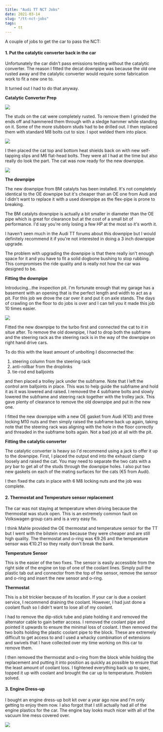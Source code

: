 ```yaml
---
title: "Audi TT NCT Jobs"
date: 2021-03-14
slug: "/tt-nct-jobs"
tags:
    - tt
---
```


A couple of jobs to get the car to pass the NCT:

#### 1. Put the catalytic converter back in the car

Unfortunately the car didn't pass emissions testing without the catalytic converter. The reason I fitted the
decat downpipe was because the old one rusted away and the catalytic converter would require some fabrication 
work to fit a new one to.

It turned out I had to do that anyway.

__Catalytic Converter Prep__

<div style={{ maxWidth: 400, height: 'auto', margin: '0 auto' }} >

<img src="./cat-rust.jpg" />

</div>

The studs on the cat were completely rusted. To remove them I grinded the ends off and hammered them through with a 
sledge hammer while standing on it. Some of the more stubborn studs had to be drilled out. I then replaced them with
standard M8 bolts cut to size. I spot welded them into place.

<div style={{ maxWidth: 400, height: 'auto', margin: '0 auto' }} >

<img src="./cat-studs-removed.jpg" />

</div>

I then placed the cat top and bottom heat shields back on with new self-tapping slips and M6 flat-head bolts. They were
all I had at the time but also really do look the part. The cat was now ready for the new downpipe.

<div style={{ maxWidth: 400, height: 'auto', margin: '0 auto' }} >

<img src="./cat-heat-shield.jpg" />

</div>

__The downpipe__

The new downpipe from BM catalyts has been installed. It's not completely identical to the OE downpipe but it's cheaper
than an OE one from Audi and I didn't want to replace it with a used downpipe as the flex-pipe is prone to breaking.

The BM catalyts downpipe is actually a bit smaller in diameter than the OE pipe which is great for clearance but at
the cost of a small bit of performance. I'd say you're only losing a few HP at the most so it's worth it.

I haven't seen much in the Audi TT forums about this downpipe but I would definitely recommend it if you're not interested
in doing a 3 inch downpipe upgrade.

The problem with upgrading the downpipe is that there really isn't enough space for it
and you have to fit a solid dogbone bushing to stop rubbing. This compromises the ride quality and is really not how the
car was designed to be.

__Fitting the downpipe__

Introducing...the inspection pit. I'm fortunate enough that my garage has a basement with an opening that is the perfect
length and width to act as a pit. For this job we drove the car over it and put it on axle stands. The days of crawling
on the floor to do jobs is over and I can tell you it made this job 10 times easier.

<div style={{ maxWidth: 400, height: 'auto', margin: '0 auto' }} >

<img src="./pit.jpg" />

</div>

Fitted the new downpipe to the turbo first and connected the cat to it in situe after. To remove the old downpipe, I had
to drop both the subframe and the steering rack as the steering rack is in the way of the downpipe on right hand drive cars.

To do this with the least amount of unbolting I disconnected the:

1. steering column from the steering rack
2. anti-rollbar from the droplinks
3. tie-rod end balljoints

and then placed a trolley jack under the subframe. Note that I left the control arm balljoints in place. This was to help
guide the subframe and hold it as it was lowered and raised. I removed the 4 subframe bolts and slowly lowered the subframe and
steering rack together with the trolley jack. This gave plenty of clearance to remove the old downpipe and put in the
new one.

I fitted the new downpipe with a new OE gasket from Audi (€10) and three locking M10 nuts and then simply raised the subframe
back up again, taking note that the steering rack was aligning with the hole in the floor correctly and threaded in the subframe
bolts again. Not a bad job at all with the pit.

__Fitting the catalytic converter__

The catalytic converter is heavy so I'd recommend using a jack to offer it up to the downpipe. First, I placed the output end
into the exhaust clamp loosely and raised the cat. You may need to separate the two cats with a pry bar to get all of the
studs through the downpipe holes. I also put two new gaskets on each of the mating surfaces for the cats (€5 from Audi).

I then fixed the cats in place with 6 M8 locking nuts and the job was complete.

#### 2. Thermostat and Temperature sensor replacement

The car was not staying at temperature when driving because the thermostat was stuck open. This is an extremely common
fault on Volkswagen group cars and is a very easy fix.

I think Mahle provided the OE thermostat and temperature sensor for the TT but I went with the bilstein ones because
they were cheaper and are still high quality. The thermostat and o-ring was €9.26 and the temperature sensor was
€10.21 so they really don't break the bank.

__Temperature Sensor__

This is the easier of the two fixes. The sensor is easily accessible from the right side of the engine on top of
one of the coolant lines. Simply pull the plastic tab out and connector from the top of the sensor, remove the
sensor and o-ring and insert the new sensor and o-ring.

__Thermostat__

This is a bit trickier because of its location. If your car is due a coolant service, I recommend draining the
coolant. However, I had just done a coolant flush so I didn't want to lose all of my coolant.

I had to remove the dip-stick tube and plate holding it and removed the alternator cable to gain better access.
I removed the coolant pipe and pointed it upwards to ensure the minimal loss of coolant. I then removed the two
bolts holding the plastic coolant pipe to the block. These are extremely difficult to get access to and I used
a whacky combination of extensions and swivels that I have collected over my time working on this car to remove
them.

I then removed the thermostat and o-ring from the block while holding the replacement and putting it into position
as quickly as possible to ensure that the least amount of coolant loss. I tightened everything back up to spec,
topped it up with coolant and brought the car up to temperature. Problem solved.

#### 3. Engine Dress-up

I bought an engine dress-up bolt kit over a year ago now and I'm only getting to enjoy them now. I also forgot that
I still actually had all of the engine plastics for the car. The engine bay looks much nicer with all of the
vacuum line mess covered over.

<div style={{ maxWidth: 400, height: 'auto', margin: '0 auto' }} >

<img src="./engine-dress-up.jpg" />

</div>

